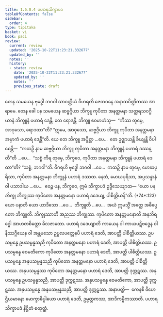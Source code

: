 ```yaml
---
title: 1.5.8.4 ပဟာရသိက္ခာပဒ
tableOfContents: false
sidebar:
  order: 4
type: tipitaka
basket: vi
book: paci
review:
  current: review
  updated: '2025-10-22T11:23:21.332677'
  updated_by: ''
  notes: ''
  history:
  - state: review
    date: '2025-10-22T11:23:21.332677'
    updated_by: ''
    notes: ''
    previous_state: draft
---
```



<ReviewStatus review={frontmatter.review} showDetails={true} />

<HypothesisAnnotation frontmatter={frontmatter} />

<DynamicBreadcrumb />

<Division number="449" book="paci" e="ch" v="2" p="192">

<Paragraph number="1345" book="paci">
တေန သမယေန ဗုဒ္ဓေါ ဘဂဝါ သာဝတ္ထိယံ ဝိဟရတိ ဇေတဝနေ အနာထပိဏ္ဍိကဿ အာရာမေ. တေန ခေါ ပန သမယေန ဆဗ္ဗဂ္ဂိယာ ဘိက္ခူ ကုပိတာ အနတ္တမနာ သတ္တရသဝဂ္ဂိယာနံ ဘိက္ခူနံ ပဟာရံ ဒေန္တိ. တေ ရောဒန္တိ. ဘိက္ခူ ဧဝမာဟံသု—  “ကိဿ တုမှေ, အာဝုသော, ရောဒထာ”တိ? “ဣမေ, အာဝုသော, ဆဗ္ဗဂ္ဂိယာ ဘိက္ခူ ကုပိတာ အနတ္တမနာ အမှာကံ ပဟာရံ ဒေန္တီ”တိ.
</Paragraph>

<Paragraph number="1346" book="paci">
ယေ တေ ဘိက္ခူ အပ္ပိစ္ဆာ …ပေ…  တေ ဥဇ္ဈာယန္တိ ခိယျန္တိ ဝိပါစေန္တိ—  “ကထဉှိ နာမ ဆဗ္ဗဂ္ဂိယာ ဘိက္ခူ ကုပိတာ အနတ္တမနာ ဘိက္ခူနံ ပဟာရံ ဒဿန္တီ”တိ …ပေ…  “သစ္စံ ကိရ တုမှေ, ဘိက္ခဝေ, ကုပိတာ အနတ္တမနာ ဘိက္ခူနံ ပဟာရံ ဒေထာ”တိ? “သစ္စံ, ဘဂဝါ”တိ. ဝိဂရဟိ ဗုဒ္ဓေါ ဘဂဝါ …ပေ…  ကထဉှိ နာမ တုမှေ, မောဃပုရိသာ, ကုပိတာ အနတ္တမနာ ဘိက္ခူနံ ပဟာရံ ဒဿထ. နေတံ, မောဃပုရိသာ, အပ္ပသန္နာနံ ဝါ ပသာဒါယ …ပေ…  ဧဝဉ္စ ပန, ဘိက္ခဝေ, ဣမံ သိက္ခာပဒံ ဥဒ္ဒိသေယျာထ—
</Paragraph>

</Division>
<Division number="450" book="paci" e="ch" v="2" p="192">

<Paragraph number="1347" book="paci">
<Emphasis>“ယော ပန ဘိက္ခု ဘိက္ခုဿ ကုပိတော အနတ္တမနော ပဟာရံ ဒဒေယျ, ပါစိတ္တိယန်”</Emphasis>တိ. (*74*:<Emphasis>123</Emphasis>)
</Paragraph>

</Division>
<Division number="451" book="paci" e="ch" v="2" p="192">

<Paragraph number="1348" book="paci">
<Emphasis>ယော ပနာ</Emphasis>တိ ယော ယာဒိသော …ပေ…  <Emphasis>ဘိက္ခူ</Emphasis>တိ …ပေ…  အယံ ဣမသ္မိံ အတ္ထေ အဓိပ္ပေတော ဘိက္ခူတိ.
</Paragraph>

<Paragraph number="1349" book="paci">
<Emphasis>ဘိက္ခုဿာ</Emphasis>တိ အညဿ ဘိက္ခုဿ.
</Paragraph>

<Paragraph number="1350" book="paci">
<Emphasis>ကုပိတော အနတ္တမနော</Emphasis>တိ အနဘိရဒ္ဓေါ အာဟတစိတ္တော ခိလဇာတော.
</Paragraph>

<Paragraph number="1351" book="paci">
<Emphasis>ပဟာရံ ဒဒေယျာ</Emphasis>တိ ကာယေန ဝါ ကာယပဋိဗဒ္ဓေန ဝါ နိဿဂ္ဂိယေန ဝါ အန္တမသော ဥပ္ပလပတ္တေနပိ ပဟာရံ ဒေတိ, အာပတ္တိ ပါစိတ္တိယဿ.
</Paragraph>

</Division>
<Division number="452" book="paci" e="ch" v="2" p="192">

<Paragraph number="1352" book="paci">
ဥပသမ္ပန္နေ ဥပသမ္ပန္နသညီ ကုပိတော အနတ္တမနော ပဟာရံ ဒေတိ, အာပတ္တိ ပါစိတ္တိယဿ. ဥပသမ္ပန္နေ ဝေမတိကော ကုပိတော အနတ္တမနော ပဟာရံ ဒေတိ, အာပတ္တိ ပါစိတ္တိယဿ. ဥပသမ္ပန္နေ အနုပသမ္ပန္နသညီ ကုပိတော အနတ္တမနော ပဟာရံ ဒေတိ, အာပတ္တိ ပါစိတ္တိယဿ.
</Paragraph>

<Paragraph number="1353" book="paci">
အနုပသမ္ပန္နဿ ကုပိတော အနတ္တမနော ပဟာရံ ဒေတိ, အာပတ္တိ ဒုက္ကဋဿ. အနုပသမ္ပန္နေ ဥပသမ္ပန္နသညီ, အာပတ္တိ ဒုက္ကဋဿ. အနုပသမ္ပန္နေ ဝေမတိကော, အာပတ္တိ ဒုက္ကဋဿ. အနုပသမ္ပန္နေ အနုပသမ္ပန္နသညီ, အာပတ္တိ ဒုက္ကဋဿ.
</Paragraph>

</Division>
<Division number="453" book="paci" e="ch" v="2" p="193">

<Paragraph number="1354" book="paci">
အနာပတ္တိ—  ကေနစိ ဝိဟေဌီယမာနော မောက္ခာဓိပ္ပါယော ပဟာရံ ဒေတိ, ဥမ္မတ္တကဿ, အာဒိကမ္မိကဿာတိ.

</Paragraph>
</Division>

<Paragraph number="1355" type="center" book="paci">
ပဟာရသိက္ခာပဒံ နိဋ္ဌိတံ စတုတ္ထံ.
</Paragraph>